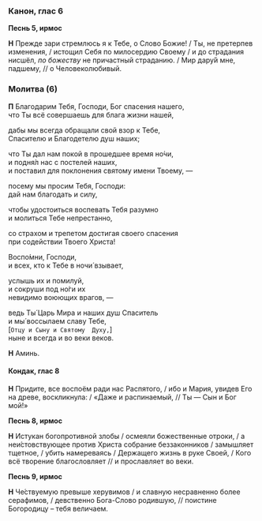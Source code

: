 ### Канон, глас 6

**Песнь 5, ирмос**

**Н** Прежде зари стремлюсь я к Тебе, о Слово Божие! / Ты, не претерпев изменения, / истощил Себя по милосердию Своему / и до страдания нисшёл, *по божеству* не причастный страданию. / Мир дару́й мне, падшему, // о Человеколюбивый.

### Молитва (6)

**П** Благодарим Тебя, Господи, Бог спасения нашего,  
что Ты всё совершаешь  для блага жизни нашей,

дабы мы всегда обращали свой взор к Тебе,  
Спасителю и Благодетелю душ наших;

что Ты дал нам покой в прошедшее время но́чи,  
и подня́л нас с постелей наших,  
и поставил для поклонения святому имени Твоему, —

посему мы просим Тебя, Господи:  
дай нам благодать и силу,

чтобы удостоиться воспевать Тебя разумно  
и молиться Тебе непрестанно,

со страхом и трепетом достигая своего спасения  
при содействии Твоего Христа!

Воспо́мни, Господи,  
и всех, кто к Тебе в ночи́ взывает,

услышь их и помилуй,  
и сокруши под но́ги их  
невидимо воюющих врагов, —

ведь Ты́ Царь Мира и наших душ Спаситель  
и мы́ воссылаем славу Тебе,  
<R>[</R>`Отцу и Cыну и Cвятому  Духу,`<R>]</R>  
ныне и вcегда и во веки веков.

**Н** Аминь.

#### Кондак, глас 8

**Н** Придите, все воспоём ради нас Распятого, / ибо и Мария, увидев Его на древе, воскликнула: / «Даже и распинаемый, // Ты — Сын и Бог мой!»

**Песнь 8, ирмос**

**Н** Истукан богопротивной злобы / осмеяли божественные отроки, / а неи́стовствующее против Христа собрание беззаконников / замышляет тщетное, / убить намереваясь / Держащего жизнь в руке Своей, / Кого всё творение благословляет // и прославляет во веки.

**Песнь 9, ирмос**

**Н** Че́ствуемую превыше херувимов / и славную несравненно более серафимов, / девственно Бога-Слово родившую, // поистине Богородицу – тебя величаем.
